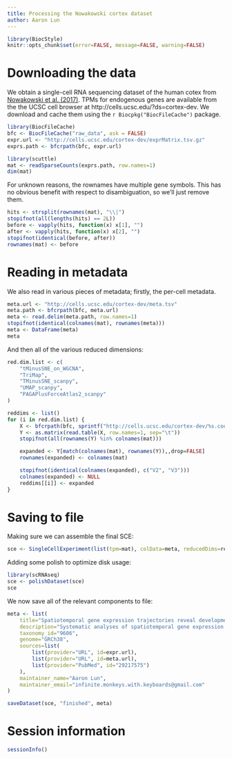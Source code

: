 ```yaml
---
title: Processing the Nowakowski cortex dataset
author: Aaron Lun
---
```


```r
library(BiocStyle)
knitr::opts_chunk$set(error=FALSE, message=FALSE, warning=FALSE)
```

# Downloading the data

We obtain a single-cell RNA sequencing dataset of the human cotex from [Nowakowski et al. (2017)](https://doi.org/10.1126/science.aap8809).
TPMs for endogenous genes are available from the the UCSC cell browser at http://cells.ucsc.edu/?ds=cortex-dev.
We download and cache them using the `r Biocpkg("BiocFileCache")` package.

```r
library(BiocFileCache)
bfc <- BiocFileCache("raw_data", ask = FALSE)
expr.url <- "http://cells.ucsc.edu/cortex-dev/exprMatrix.tsv.gz"
exprs.path <- bfcrpath(bfc, expr.url)

library(scuttle)
mat <- readSparseCounts(exprs.path, row.names=1)
dim(mat)
```

For unknown reasons, the rownames have multiple gene symbols.
This has no obvious benefit with respect to disambiguation, so we'll just remove them.

```r
hits <- strsplit(rownames(mat), "\\|")
stopifnot(all(lengths(hits) == 2L))
before <- vapply(hits, function(x) x[1], "")
after <- vapply(hits, function(x) x[2], "")
stopifnot(identical(before, after))
rownames(mat) <- before
```

# Reading in metadata

We also read in various pieces of metadata; firstly, the per-cell metadata.

```r
meta.url <- "http://cells.ucsc.edu/cortex-dev/meta.tsv"
meta.path <- bfcrpath(bfc, meta.url)
meta <- read.delim(meta.path, row.names=1)
stopifnot(identical(colnames(mat), rownames(meta))) 
meta <- DataFrame(meta)
meta
```

And then all of the various reduced dimensions:

```r
red.dim.list <- c(
    "tMinusSNE_on_WGCNA",
    "TriMap",
    "TMinusSNE_scanpy",
    "UMAP_scanpy",
    "PAGAPlusForceAtlas2_scanpy"
)

reddims <- list()
for (i in red.dim.list) { 
    X <- bfcrpath(bfc, sprintf("http://cells.ucsc.edu/cortex-dev/%s.coords.tsv.gz", i))
    Y <- as.matrix(read.table(X, row.names=1, sep="\t"))
    stopifnot(all(rownames(Y) %in% colnames(mat)))

    expanded <- Y[match(colnames(mat), rownames(Y)),,drop=FALSE]
    rownames(expanded) <- colnames(mat)

    stopifnot(identical(colnames(expanded), c("V2", "V3")))
    colnames(expanded) <- NULL
    reddims[[i]] <- expanded
}
```

# Saving to file 

Making sure we can assemble the final SCE:

```r
sce <- SingleCellExperiment(list(tpm=mat), colData=meta, reducedDims=reddims)
```

Adding some polish to optimize disk usage:

```r
library(scRNAseq)
sce <- polishDataset(sce)
sce 
```

We now save all of the relevant components to file:

```r
meta <- list(
    title="Spatiotemporal gene expression trajectories reveal developmental hierarchies of the human cortex",
    description="Systematic analyses of spatiotemporal gene expression trajectories during organogenesis have been challenging because diverse cell types at different stages of maturation and differentiation coexist in the emerging tissues. We identified discrete cell types as well as temporally and spatially restricted trajectories of radial glia maturation and neurogenesis in developing human telencephalon. These lineage-specific trajectories reveal the expression of neurogenic transcription factors in early radial glia and enriched activation of mammalian target of rapamycin signaling in outer radial glia. Across cortical areas, modest transcriptional differences among radial glia cascade into robust typological distinctions among maturing neurons. Together, our results support a mixed model of topographical, typological, and temporal hierarchies governing cell-type diversity in the developing human telencephalon, including distinct excitatory lineages emerging in rostral and caudal cerebral cortex.",
    taxonomy_id="9606",
    genome="GRCh38",
    sources=list(
        list(provider="URL", id=expr.url),
        list(provider="URL", id=meta.url),
        list(provider="PubMed", id="29217575")
    ),
    maintainer_name="Aaron Lun",
    maintainer_email="infinite.monkeys.with.keyboards@gmail.com"
)

saveDataset(sce, "finished", meta)
```

# Session information {-}

```r
sessionInfo()
```
